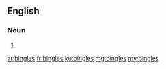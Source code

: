 ==English==

===Noun===
{{head|en|noun plural form}}

# {{plural of|bingle|lang=en}}

[[ar:bingles]]
[[fr:bingles]]
[[ku:bingles]]
[[mg:bingles]]
[[my:bingles]]